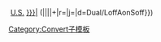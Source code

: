 {{{1}}}{{convert/{{{2}}}/AonSoff}}{{{3}}}&nbsp;[[United States customary units|U.S.]] [[{{{t|{{{n}}}}}}|{{{u}}}]] ({{convert/{{#ifeq:{{{4}}}|def|{{{o}}}|{{{4}}}}}|{{{1}}}|{{{2}}}|{{{3}}}|{{{s}}}+{{{b}}}|r={{{r}}}|j={{{j}}}|d=Dual/LoffAonSoff}})<noinclude>
[[Category:Convert子模板]]
</noinclude>